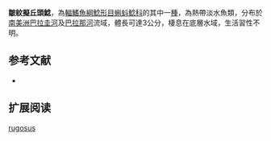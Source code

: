 {{Speciesbox
| name = 皺紋擬丘頭鯰
| status = NE
| status_system = IUCN3.1
| image = 
| image_width = 250px
| genus = Pseudobunocephalus
| species = rugosus
| authority = Eigenmann & Kennedy, 1903
| synonyms = *''Bunocephalus rugosus'',Eigenmann & Kennedy, 1903
*''Dysichthys australe'',Eigenmann & Ward, 1907
}}
'''皺紋擬丘頭鯰'''，為[[輻鰭魚綱|輻鰭魚綱]][[鯰形目|鯰形目]][[蝌蚪鯰科|蝌蚪鯰科]]的其中一[[種|種]]，為熱帶淡水魚類，分布於[[南美洲|南美洲]][[巴拉圭河|巴拉圭河]]及[[巴拉那河|巴拉那河]]流域，體長可達3公分，棲息在底層水域，生活習性不明。
==参考文献==
*{{FishBase_species|genus=Pseudobunocephalus|species=rugosus|year=2015|month=4}}

== 扩展阅读 ==
{{refbegin}}
{{wikispecies-inline|Pseudobunocephalus rugosus|皺紋擬丘頭鯰}}
{{refend}}
{{Taxonbar|from=Q5630273}}

[[Category:擬丘頭鯰屬|rugosus]]
